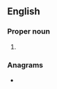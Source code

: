 {{also|Steves|STEVEs|steves}}
==English==

===Proper noun===
{{head|en|proper noun plural form}}

# {{plural of|Steve|lang=en}}

===Anagrams===
* {{anagrams|en|a=eesstv|Vtesse}}